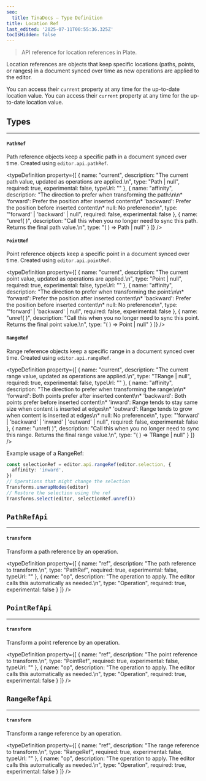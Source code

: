 ```yaml
---
seo:
  title: TinaDocs – Type Definition
title: Location Ref
last_edited: '2025-07-11T00:55:36.325Z'
tocIsHidden: false
---
```


> API reference for location references in Plate.

Location references are objects that keep specific locations (paths, points, or ranges) in a document synced over time as new operations are applied to the editor.

You can access their `current` property at any time for the up-to-date location value. You can access their `current` property at any time for the up-to-date location value.

## Types

***

#### `PathRef`

Path reference objects keep a specific path in a document synced over time. Created using `editor.api.pathRef`.

<typeDefinition
  property={[
    {
      name: "current",
      description: "The current path value, updated as operations are applied.\n",
      type: "Path | null",
      required: true,
      experimental: false,
      typeUrl: ""
    },
    {
      name: "affinity",
      description:
        "The direction to prefer when transforming the path:\n\n* 'forward': Prefer the position after inserted content\n* 'backward': Prefer the position before inserted content\n* null: No preference\n",
      type: "'forward' | 'backward' | null",
      required: false,
      experimental: false
    },
    {
      name: "unref( )",
      description:
        "Call this when you no longer need to sync this path. Returns the final path value.\n",
      type: "( ) => Path | null"
    }
  ]}
/>

#### `PointRef`

Point reference objects keep a specific point in a document synced over time. Created using `editor.api.pointRef`.

<typeDefinition
  property={[
    {
      name: "current",
      description:
        "The current point value, updated as operations are applied.\n",
      type: "Point | null",
      required: true,
      experimental: false,
      typeUrl: ""
    },
    {
      name: "affinity",
      description:
        "The direction to prefer when transforming the point:\n\n* 'forward': Prefer the position after inserted content\n* 'backward': Prefer the position before inserted content\n* null: No preference\n",
      type: "'forward' | 'backward' | null",
      required: false,
      experimental: false
    },
    {
      name: "unref( )",
      description:
        "Call this when you no longer need to sync this point. Returns the final point value.\n",
      type: "( ) => Point | null"
    }
  ]}
/>

#### `RangeRef`

Range reference objects keep a specific range in a document synced over time. Created using `editor.api.rangeRef`.

<typeDefinition
  property={[
    {
      name: "current",
      description:
        "The current range value, updated as operations are applied.\n",
      type: "TRange | null",
      required: true,
      experimental: false,
      typeUrl: ""
    },
    {
      name: "affinity",
      description:
        "The direction to prefer when transforming the range:\n\n* 'forward': Both points prefer after inserted content\n* 'backward': Both points prefer before inserted content\n* 'inward': Range tends to stay same size when content is inserted at edges\n* 'outward': Range tends to grow when content is inserted at edges\n* null: No preference\n",
      type: "'forward' | 'backward' | 'inward' | 'outward' | null",
      required: false,
      experimental: false
    },
    {
      name: "unref( )",
      description:
        "Call this when you no longer need to sync this range. Returns the final range value.\n",
      type: "( ) => TRange | null"
    }
  ]}
/>

Example usage of a RangeRef:

```typescript
const selectionRef = editor.api.rangeRef(editor.selection, {
  affinity: 'inward',
})
// Operations that might change the selection
Transforms.unwrapNodes(editor)
// Restore the selection using the ref
Transforms.select(editor, selectionRef.unref())
```

## `PathRefApi`

***

#### `transform`

Transform a path reference by an operation.

<typeDefinition
  property={[
    {
      name: "ref",
      description: "The path reference to transform.\n",
      type: "PathRef",
      required: true,
      experimental: false,
      typeUrl: ""
    },
    {
      name: "op",
      description:
        "The operation to apply. The editor calls this automatically as needed.\n",
      type: "Operation",
      required: true,
      experimental: false
    }
  ]}
/>

## `PointRefApi`

***

#### `transform`

Transform a point reference by an operation.

<typeDefinition
  property={[
    {
      name: "ref",
      description: "The point reference to transform.\n",
      type: "PointRef",
      required: true,
      experimental: false,
      typeUrl: ""
    },
    {
      name: "op",
      description:
        "The operation to apply. The editor calls this automatically as needed.\n",
      type: "Operation",
      required: true,
      experimental: false
    }
  ]}
/>

## `RangeRefApi`

***

#### `transform`

Transform a range reference by an operation.

<typeDefinition
  property={[
    {
      name: "ref",
      description: "The range reference to transform.\n",
      type: "RangeRef",
      required: true,
      experimental: false,
      typeUrl: ""
    },
    {
      name: "op",
      description:
        "The operation to apply. The editor calls this automatically as needed.\n",
      type: "Operation",
      required: true,
      experimental: false
    }
  ]}
/>
